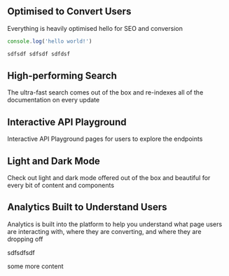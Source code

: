 ## Optimised to Convert Users

Everything is heavily optimised hello for SEO and conversion

```javascript
console.log('hello world!')

sdfsdf sdfsdf sdfdsf
```

## High-performing Search

The ultra-fast search comes out of the box and re-indexes all of the documentation on every update

## Interactive API Playground

Interactive API Playground pages for users to explore the endpoints

## Light and Dark Mode

Check out light and dark mode offered out of the box and beautiful for every bit of content and components

## Analytics Built to Understand Users

Analytics is built into the platform to help you understand what page users are interacting with, where they are converting, and where they are dropping off

sdfsdfsdf

some more content